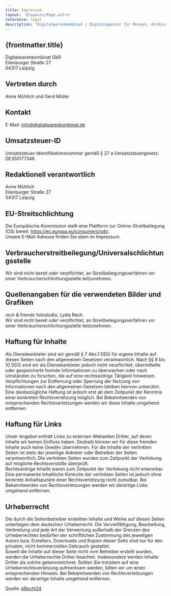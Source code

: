 ```yaml
---
title: Impressum
layout: '@layouts/Page.astro'
reference: legal
description: 'Digitalwarenkombinat | Digitalagentur für Museen, Archive, Bibliotheken und Galerien. Webdesign, Entwicklung und Beratung für digitalisierte Sammlungen.'
---
```


<article>
  <h1>{frontmatter.title}</h1>

Digitalwarenkombinat GbR<br/>
Eilenburger Straße 27<br/>
04317 Leipzig

## Vertreten durch

Anne Mühlich und Gerd Müller

## Kontakt

E-Mail: info@digitalwarenkombinat.de

## Umsatzsteuer-ID

Umsatzsteuer-Identifikationsnummer gemäß § 27 a Umsatzsteuergesetz:<br/>
DE350177346

## Redaktionell verantwortlich

Anne Mühlich<br/>
Eilenburger Straße 27<br/>
04317 Leipzig

## EU-Streitschlichtung

Die Europ&auml;ische Kommission stellt eine Plattform zur Online-Streitbeilegung (OS) bereit: <a href="https://ec.europa.eu/consumers/odr/" target="_blank" rel="noopener noreferrer">https://ec.europa.eu/consumers/odr/</a>.<br/>
Unsere E-Mail-Adresse finden Sie oben im Impressum.

## Verbraucherstreitbeilegung/Universalschlichtungsstelle

Wir sind nicht bereit oder verpflichtet, an Streitbeilegungsverfahren vor einer Verbraucherschlichtungsstelle teilzunehmen.

## Quellenangaben für die verwendeten Bilder und Grafiken

rech & friends fotostudio, Lydia Rech<br/>
Wir sind nicht bereit oder verpflichtet, an Streitbeilegungsverfahren vor einer Verbraucherschlichtungsstelle teilzunehmen.

## Haftung für Inhalte

Als Diensteanbieter sind wir gemäß § 7 Abs.1 DDG für eigene Inhalte auf diesen Seiten nach den allgemeinen Gesetzen verantwortlich. Nach §§ 8 bis 10 DDG sind wir als Diensteanbieter jedoch nicht verpflichtet, übermittelte oder gespeicherte fremde Informationen zu überwachen oder nach Umständen zu forschen, die auf eine rechtswidrige Tätigkeit hinweisen.<br/>
Verpflichtungen zur Entfernung oder Sperrung der Nutzung von Informationen nach den allgemeinen Gesetzen bleiben hiervon unberührt. Eine diesbezügliche Haftung ist jedoch erst ab dem Zeitpunkt der Kenntnis einer konkreten Rechtsverletzung möglich. Bei Bekanntwerden von entsprechenden Rechtsverletzungen werden wir diese Inhalte umgehend entfernen.

## Haftung für Links

Unser Angebot enthält Links zu externen Webseiten Dritter, auf deren Inhalte wir keinen Einfluss haben. Deshalb können wir für diese fremden Inhalte auch keine Gewähr übernehmen. Für die Inhalte der verlinkten Seiten ist stets der jeweilige Anbieter oder Betreiber der Seiten verantwortlich. Die verlinkten Seiten wurden zum Zeitpunkt der Verlinkung auf mögliche Rechtsverstöße überprüft.<br/>
Rechtswidrige Inhalte waren zum Zeitpunkt der Verlinkung nicht erkennbar.<br/>
Eine permanente inhaltliche Kontrolle der verlinkten Seiten ist jedoch ohne konkrete Anhaltspunkte einer Rechtsverletzung nicht zumutbar. Bei Bekanntwerden von Rechtsverletzungen werden wir derartige Links umgehend entfernen.

## Urheberrecht

Die durch die Seitenbetreiber erstellten Inhalte und Werke auf diesen Seiten unterliegen dem deutschen Urheberrecht. Die Vervielfältigung, Bearbeitung, Verbreitung und jede Art der Verwertung außerhalb der Grenzen des Urheberrechtes bedürfen der schriftlichen Zustimmung des jeweiligen Autors bzw. Erstellers. Downloads und Kopien dieser Seite sind nur für den privaten, nicht kommerziellen Gebrauch gestattet.<br/>
Soweit die Inhalte auf dieser Seite nicht vom Betreiber erstellt wurden, werden die Urheberrechte Dritter beachtet. Insbesondere werden Inhalte Dritter als solche gekennzeichnet. Sollten Sie trotzdem auf eine Urheberrechtsverletzung aufmerksam werden, bitten wir um einen entsprechenden Hinweis. Bei Bekanntwerden von Rechtsverletzungen werden wir derartige Inhalte umgehend entfernen.

Quelle: <a href="https://www.e-recht24.de">eRecht24</a>

</article>
